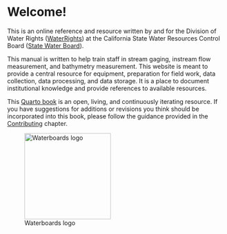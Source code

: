 # Welcome! {.unnumbered}

This is an online reference and resource written by and for the Division of Water Rights ([WaterRights](https://www.waterboards.ca.gov/waterrights/)) at the California State Water Resources Control Board ([State Water Board](https://www.waterboards.ca.gov/)).

This manual is written to help train staff in stream gaging, instream flow measurement, and bathymetry measurement. This website is meant to provide a central resource for equipment, preparation for field work, data collection, data processing, and data storage. It is a place to document institutional knowledge and provide references to available resources.

This [Quarto book](https://quarto.org/docs/books) is an open, living, and continuously iterating resource. If you have suggestions for additions or revisions you think should be incorporated into this book, please follow the guidance provided in the [Contributing](https://cawaterboarddatacenter.github.io/swamp-manual/contribute.html) chapter.

![Waterboards logo](images/logo-transparent.png){width="200"}
